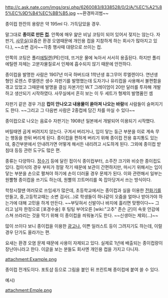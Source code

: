 http://c.ask.nate.com/imgs/qrsi.php/6260083/8338528/0/2/A/%EC%A2%85%EC%9D%B4%EC%BB%B5.jpg
~~환경파괴범~~

종이컵 한잔의 용량은 약 195ml 다. 가득담았을 경우.

말그대로 '''종이로 만든 [[컵]]'''. 안쪽에 매우 얉은 비닐 코팅이 되어 있어서 젖지는 않는다. 자판기, [[사무실]](요즘은 환경 오염때문에 개인용 컵을 지참하게 하는 회사가 많아지고 있다.), ~~소변 검사~~각종 행사때 대량으로 쓰이는 컵.

안쪽의 코팅은 폴리[[에틸렌]](PE)인데, 뜨거운 물에 녹아서 서서히 용출된다. 하지만 폴리에틸렌 자체는 고분자물질로서 인체에 흡수되지 않기 때문에 안전하다.

종이컵을 발명한 사람은 1907년 미국 하버드대 1학년생 휴그무어 루엘렌이다. 
연년생 형인 로렌스 루엘렌은 생수 자판기를 발명했는데 도자기나 유리컵을 사용해서 불편함을 겪고 있었고 그때문에 발명을 결심  자본가인 W.T 그레이엄이 20만 달러를 투자해 개발하고 생산되기 시작하였다. 
사무실에서 흔히 보는 이 두 세트가 형제의 발명품인 셈 


자판기 같은 경우 가끔 '''컵이 안나오고 내용물이 쏟아져 나오는 바람'''에 사람들이 슬퍼지기도 한다. ~~그리고 그 다음번 사람은 2중컵에 담긴 차를 마실 수 있다~~

종이컵으로 나오는 음료수 자판기는 1908년 일본에서 개발되어 이용되기 시작했다. 

버릴때엔 곱게 버려지지 않는다. 구겨서 버리거나, 입이 닿는 둥근 부분을 이로 계속 무는 행동을 한뒤 버리게 된다. 종이컵을 편하게 버리기 위해 종이컵 전용 휴지통도 있는데, 중간부분에서 안내려가면 어떻게 해서든 내리려고 시도하게 된다. 그외에 종이컵 받침대 등등 관련 도구도 많은 편.

종류는 다양하다. [[정수기]] 등에 달린 접이식 종이컵부터, 소주잔 크기와 비슷한 종이컵도 있다. 접이식의 경우 부피가 정말 작기 때문에 보관이 간편하지만, 마시기 위해서는 입이 닿는 부분을 손으로 펼쳐야 하기에 손이 더러울 경우 문제가 된다. 이와 관련해서 일부는 원뿔형 종이컵을 쓰기도 하는데, 원뿔의 끄트머리를 쏙 잡아당겨서 쓰는 방식이다.

학창시절땐 여러모로 쓰임새가 많은데, 초등학교에서는 종이컵과 실을 이용한 [[전화기]]를 만들고, 중,고등학교때는 소변 검사(...)로 학생들이 하나같이 오줌을 얼마나 받아가야 하는가에 대해 고민을 하게 만든다. ~~부딪혀서 신발이나 바지에 흘리면 맞짱이다~~ 그리고 남자 한정으로 [포경수술] 후 팅팅 부어오른 [wiki:"고추" 존슨 군]이 속옷 안감에 스쳐 쓰라리는 것을 막기 위해 이 종이컵을 씌워놓기도 한다. ~~신생아는 제외(…)~~

많이 쓰이다 보니 종이컵을 이용한 [[광고]]나, 이쁜 일러스트 등이 그려지기도 하는데, 이럴 경우 단가도 올라가는 편.

요새는 환경 오염 문제 때문에 사용이 자제되고 있다. 실제로 1년에 배출되는 종이컵량이 장난아니라고 한다. 이글을 보는 분들도 회사엔 개인용 컵을 가지고 다니자.






attachment:Example.png


종이컵 전개도이다. 포토샵 등으로 그림을 붙인 뒤 프린트해 종이컵에 붙여 쓸 수 있다.


예시)


attachment:Emple.png
